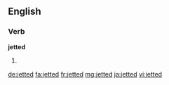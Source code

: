 ==English==

===Verb===
'''jetted'''

# {{past of|jet}}

[[de:jetted]]
[[fa:jetted]]
[[fr:jetted]]
[[mg:jetted]]
[[ja:jetted]]
[[vi:jetted]]